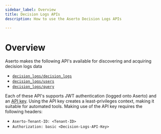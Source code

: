 ```yaml
---
sidebar_label: Overview
title: Decision Logs APIs
description: How to use the Aserto Decision Logs APIs

---
```


# Overview

Aserto makes the following API's available for discovering and acquiring decision logs data
* [`decision_logs/decision_logs`](/docs/decision-logs-guide/api/decision-logs)
* [`decision_logs/users`](/docs/decision-logs-guide/api/users)
* [`decision_logs/query`](/docs/decision-logs-guide/api/query)

Each of these API's supports JWT authentication (logged onto Aserto) and an
[API key](/docs/decision-logs-guide/console#decision-logs-api-key). Using the API key creates a least-privileges 
context, making it suitable for automated tools. Making use of the API key requires the following headers:
- `Aserto-Tenant-ID: <Tenant-ID>`
- `Authorization: basic <Decision-Logs-API-Key>`
